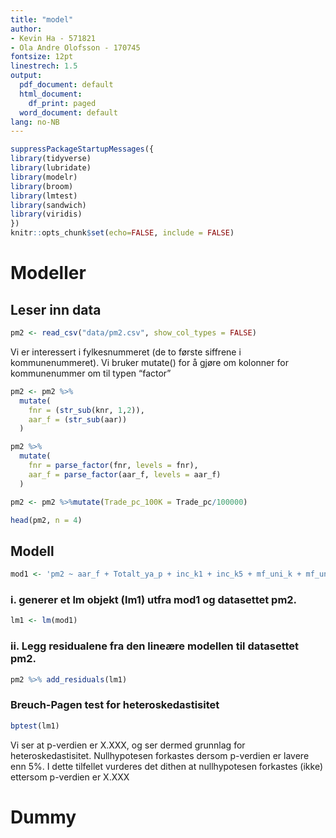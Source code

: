 ```yaml
---
title: "model"
author:
- Kevin Ha - 571821
- Ola Andre Olofsson - 170745
fontsize: 12pt
linestrech: 1.5
output:
  pdf_document: default
  html_document:
    df_print: paged
  word_document: default
lang: no-NB
---
```


```r
suppressPackageStartupMessages({
library(tidyverse)
library(lubridate)
library(modelr)
library(broom)
library(lmtest)
library(sandwich)
library(viridis)
})
knitr::opts_chunk$set(echo=FALSE, include = FALSE)
```

# Modeller

## Leser inn data

```r
pm2 <- read_csv("data/pm2.csv", show_col_types = FALSE)
```
Vi er interessert i fylkesnummeret (de to første siffrene i kommunenummeret). Vi bruker mutate() for å gjøre om kolonner for kommunenummer om til typen "factor"
```r
pm2 <- pm2 %>% 
  mutate(
    fnr = (str_sub(knr, 1,2)),
    aar_f = (str_sub(aar))
  )
```

```r
pm2 %>% 
  mutate(
    fnr = parse_factor(fnr, levels = fnr),
    aar_f = parse_factor(aar_f, levels = aar_f)
  )

```
```r
pm2 <- pm2 %>%mutate(Trade_pc_100K = Trade_pc/100000) 
```

```r
head(pm2, n = 4)
```

## Modell

```r
mod1 <- 'pm2 ~ aar_f + Totalt_ya_p + inc_k1 + inc_k5 + mf_uni_k + mf_uni_l + Trade_pc_100K'
```

### i. generer et lm objekt (lm1) utfra mod1 og datasettet pm2.
```r
lm1 <- lm(mod1)
```

### ii. Legg residualene fra den lineære modellen til datasettet pm2.
```r
pm2 %>% add_residuals(lm1)
```


### Breuch-Pagen test for heteroskedastisitet

```r
bptest(lm1)
```
Vi ser at p-verdien er X.XXX, og ser dermed grunnlag for heteroskedastisitet.
Nullhypotesen forkastes dersom p-verdien er lavere enn 5%. I dette tilfellet vurderes det dithen at nullhypotesen forkastes (ikke) ettersom p-verdien er X.XXX

# Dummy


